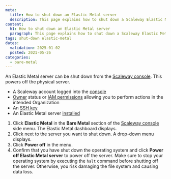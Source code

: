 ```yaml
---
meta:
  title: How to shut down an Elastic Metal server
  description: This page explains how to shut down a Scaleway Elastic Metal server
content:
  h1: How to shut down an Elastic Metal server
  paragraph: This page explains how to shut down a Scaleway Elastic Metal server
tags: shut-down elastic-metal
dates:
  validation: 2025-01-02
  posted: 2021-05-26
categories:
  - bare-metal
---
```


An Elastic Metal server can be shut down from the [Scaleway console](https://console.scaleway.com). This powers off the physical server.

<Macro id="requirements" />

- A Scaleway account logged into the [console](https://console.scaleway.com)
- [Owner](/identity-and-access-management/iam/concepts/#owner) status or [IAM permissions](/identity-and-access-management/iam/concepts/#permission) allowing you to perform actions in the intended Organization
- An [SSH key](/identity-and-access-management/organizations-and-projects/how-to/create-ssh-key/)
- An Elastic Metal server [installed](/bare-metal/elastic-metal/quickstart/#how-to-create-an-elastic-metal-server)


1. Click **Elastic Metal** in the **Bare Metal** section of the [Scaleway console](https://console.scaleway.com) side menu. The Elastic Metal dashboard displays.
2. Click <Icon name="more" /> next to the server you want to shut down. A drop-down menu displays.
3. Click **Power off** in the menu.
4. Confirm that you have shut down the operating system and click **Power off Elastic Metal server** to power off the server.
    <Message type="important">
      Make sure to stop your operating system by executing the `halt` command
      before shutting off the server. Otherwise, you risk damaging the file system
      and causing data loss.
    </Message>


